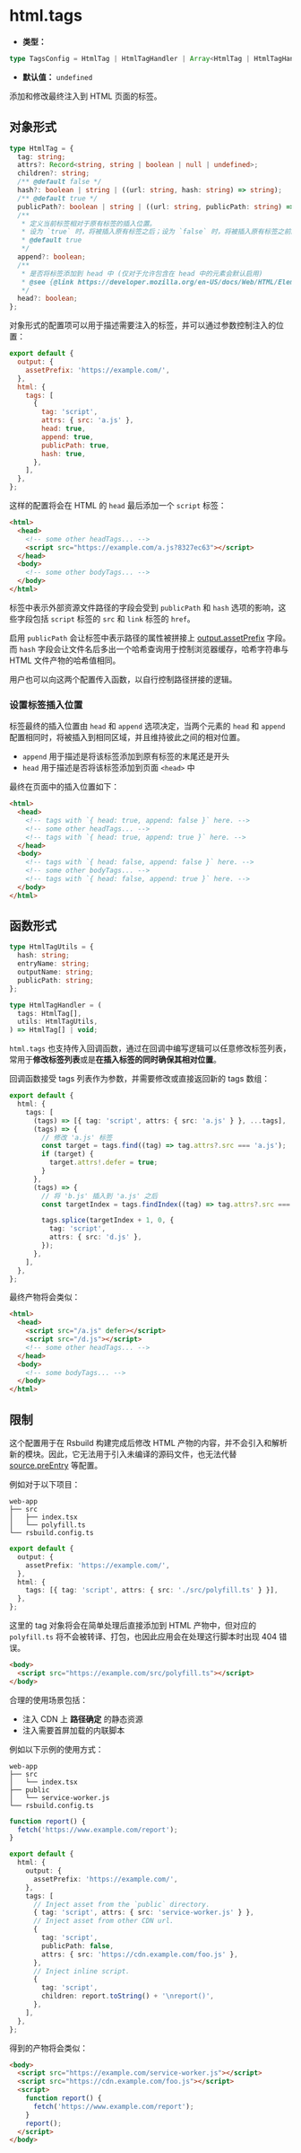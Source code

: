 # html.tags

- **类型：**

```ts
type TagsConfig = HtmlTag | HtmlTagHandler | Array<HtmlTag | HtmlTagHandler>;
```

- **默认值：** `undefined`

添加和修改最终注入到 HTML 页面的标签。

## 对象形式

```ts
type HtmlTag = {
  tag: string;
  attrs?: Record<string, string | boolean | null | undefined>;
  children?: string;
  /** @default false */
  hash?: boolean | string | ((url: string, hash: string) => string);
  /** @default true */
  publicPath?: boolean | string | ((url: string, publicPath: string) => string);
  /**
   * 定义当前标签相对于原有标签的插入位置。
   * 设为 `true` 时，将被插入原有标签之后；设为 `false` 时，将被插入原有标签之前。
   * @default true
   */
  append?: boolean;
  /**
   * 是否将标签添加到 head 中 (仅对于允许包含在 head 中的元素会默认启用)
   * @see {@link https://developer.mozilla.org/en-US/docs/Web/HTML/Element/head#see_also}
   */
  head?: boolean;
};
```

对象形式的配置项可以用于描述需要注入的标签，并可以通过参数控制注入的位置：

```js
export default {
  output: {
    assetPrefix: 'https://example.com/',
  },
  html: {
    tags: [
      {
        tag: 'script',
        attrs: { src: 'a.js' },
        head: true,
        append: true,
        publicPath: true,
        hash: true,
      },
    ],
  },
};
```

这样的配置将会在 HTML 的 `head` 最后添加一个 `script` 标签：

```html
<html>
  <head>
    <!-- some other headTags... -->
    <script src="https://example.com/a.js?8327ec63"></script>
  </head>
  <body>
    <!-- some other bodyTags... -->
  </body>
</html>
```

标签中表示外部资源文件路径的字段会受到 `publicPath` 和 `hash` 选项的影响，这些字段包括 `script` 标签的 `src` 和 `link` 标签的 `href`。

启用 `publicPath` 会让标签中表示路径的属性被拼接上 [output.assetPrefix](/config/output/asset-prefix) 字段。而 `hash` 字段会让文件名后多出一个哈希查询用于控制浏览器缓存，哈希字符串与 HTML 文件产物的哈希值相同。

用户也可以向这两个配置传入函数，以自行控制路径拼接的逻辑。

### 设置标签插入位置

标签最终的插入位置由 `head` 和 `append` 选项决定，当两个元素的 `head` 和 `append` 配置相同时，将被插入到相同区域，并且维持彼此之间的相对位置。

- `append` 用于描述是将该标签添加到原有标签的末尾还是开头
- `head` 用于描述是否将该标签添加到页面 `<head>` 中

最终在页面中的插入位置如下：

```html
<html>
  <head>
    <!-- tags with `{ head: true, append: false }` here. -->
    <!-- some other headTags... -->
    <!-- tags with `{ head: true, append: true }` here. -->
  </head>
  <body>
    <!-- tags with `{ head: false, append: false }` here. -->
    <!-- some other bodyTags... -->
    <!-- tags with `{ head: false, append: true }` here. -->
  </body>
</html>
```

## 函数形式

```ts
type HtmlTagUtils = {
  hash: string;
  entryName: string;
  outputName: string;
  publicPath: string;
};

type HtmlTagHandler = (
  tags: HtmlTag[],
  utils: HtmlTagUtils,
) => HtmlTag[] | void;
```

`html.tags` 也支持传入回调函数，通过在回调中编写逻辑可以任意修改标签列表，常用于**修改标签列表**或是**在插入标签的同时确保其相对位置**。

回调函数接受 tags 列表作为参数，并需要修改或直接返回新的 tags 数组：

```ts
export default {
  html: {
    tags: [
      (tags) => [{ tag: 'script', attrs: { src: 'a.js' } }, ...tags],
      (tags) => {
        // 修改 'a.js' 标签
        const target = tags.find((tag) => tag.attrs?.src === 'a.js');
        if (target) {
          target.attrs!.defer = true;
        }
      },
      (tags) => {
        // 将 'b.js' 插入到 'a.js' 之后
        const targetIndex = tags.findIndex((tag) => tag.attrs?.src === 'a.js');

        tags.splice(targetIndex + 1, 0, {
          tag: 'script',
          attrs: { src: 'd.js' },
        });
      },
    ],
  },
};
```

最终产物将会类似：

```html
<html>
  <head>
    <script src="/a.js" defer></script>
    <script src="/d.js"></script>
    <!-- some other headTags... -->
  </head>
  <body>
    <!-- some bodyTags... -->
  </body>
</html>
```

## 限制

这个配置用于在 Rsbuild 构建完成后修改 HTML 产物的内容，并不会引入和解析新的模块。因此，它无法用于引入未编译的源码文件，也无法代替 [source.preEntry](/config/source/pre-entry) 等配置。

例如对于以下项目：

```text
web-app
├── src
│   ├── index.tsx
│   └── polyfill.ts
└── rsbuild.config.ts
```

```ts title="rsbuild.config.ts"
export default {
  output: {
    assetPrefix: 'https://example.com/',
  },
  html: {
    tags: [{ tag: 'script', attrs: { src: './src/polyfill.ts' } }],
  },
};
```

这里的 tag 对象将会在简单处理后直接添加到 HTML 产物中，但对应的 `polyfill.ts` 将不会被转译、打包，也因此应用会在处理这行脚本时出现 404 错误。

```html
<body>
  <script src="https://example.com/src/polyfill.ts"></script>
</body>
```

合理的使用场景包括：

- 注入 CDN 上 **路径确定** 的静态资源
- 注入需要首屏加载的内联脚本

例如以下示例的使用方式：

```text
web-app
├── src
│   └── index.tsx
├── public
│   └── service-worker.js
└── rsbuild.config.ts
```

```ts title="rsbuild.config.ts"
function report() {
  fetch('https://www.example.com/report');
}

export default {
  html: {
    output: {
      assetPrefix: 'https://example.com/',
    },
    tags: [
      // Inject asset from the `public` directory.
      { tag: 'script', attrs: { src: 'service-worker.js' } },
      // Inject asset from other CDN url.
      {
        tag: 'script',
        publicPath: false,
        attrs: { src: 'https://cdn.example.com/foo.js' },
      },
      // Inject inline script.
      {
        tag: 'script',
        children: report.toString() + '\nreport()',
      },
    ],
  },
};
```

得到的产物将会类似：

```html
<body>
  <script src="https://example.com/service-worker.js"></script>
  <script src="https://cdn.example.com/foo.js"></script>
  <script>
    function report() {
      fetch('https://www.example.com/report');
    }
    report();
  </script>
</body>
```
